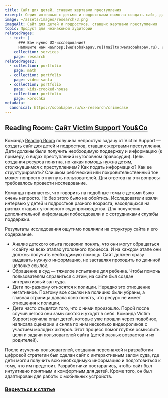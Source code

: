 ```yaml
---
title: Сайт для детей, ставших жертвами преступления
excerpt: Серия интервью с детьми и подростками помогла создать сайт, дающий необходимую поддержку и информацию
image: ~/assets/images/research/3.png
imageAlt: Сайт для детей и подростков, ставших жертвами преступления
topic: Продукт для незнакомой аудитории
relatedPages:
  - text: |
      ### Вам нужно UX-исследование?
      Напишите нам на&nbsp;[we@sobakapav.ru](mailto:we@sobakapav.ru), и мы проведем для вас [исследование пользователей](/services/research).
    collection: services
    page: research
relatedPages2:
  - collection: portfolio
    page: math
  - collection: portfolio
    page: video-santa
  - collection: portfolio
    page: kids-crooked-house
  - collection: portfolio
    page: korochka
metadata:
  canonical: https://sobakapav.ru/ux-research/crimecase
---
```



## Reading Room: [Сайт Victim Support You&Co](https://www.victimsupport.org.uk/you-co/)

Команда [Reading Room](https://www.readingroom.com) получила непростую задачу от Victim Support — создать сайт для детей и подростков, ставших жертвами преступления. Дети должны были получить необходимую поддержку и информацию (к примеру, о видах преступлений и уголовном правосудии). Цель создания ресурса понятна, но какая помощь нужна детям, столкнувшимся с преступлением? Как подать информацию? Как ее структурировать? Слишком ребяческий или покровительственный тон может попросту отпугнуть пользователей. Для ответов на эти вопросы требовалось провести исследование.

Команда признается, что говорить на подобные темы с детьми было очень непросто. Но без этого было не обойтись. Исследователи взяли интервью у детей и подростков разного возраста, находящихся на разных стадиях уголовного судопроизводства. Для получения дополнительной информации побеседовали и с сотрудниками службы поддержки.

Результаты исследования ощутимо повлияли на структуру сайта и его содержание.
- Анализ детского опыта позволил понять, что они могут обращаться к сайту на всех этапах уголовного процесса. И на каждом этапе они должны получить необходимую помощь. Сайт должен сразу выдавать нужную информацию, не заставляя проходить по длинной цепочке ссылок.
- Обращение в суд — тяжелое испытание для ребенка. Чтобы помочь пользователям справиться с этим, на сайте был создан интерактивный зал суда.
- Дети по-разному относятся к полиции. Нередко это отношение негативное. Поэтому все ссылки на полицию были убраны, а главная страница давала ясно понять, что ресурс не имеет отношения к полиции.
- Дети часто стыдятся того, что с ними произошло. Порой после случившегося они замыкаются и уходят в себя. Команда Victim Support изучила опыт детей, которые уже прошли через подобное, написала сценарии и сняла по ним несколько видеороликов с участием молодых актеров. Этот процесс помог глубже осмыслить цели и задачи пользователей сайта (детей разных возрастов и их родителей).

После изучения пользователей, создания персонажей и разработки цифровой стратегии был сделан сайт с интерактивным залом суда, где дети могли получить всю необходимую информацию и подготовиться к тому, что им предстоит. Разработчики постарались, чтобы сайт был интуитивно понятным и комфортным для детей. Кроме того, он был адаптирован для работы с мобильных устройств.

### [Вернуться к статье](/ux-research/#case1)
